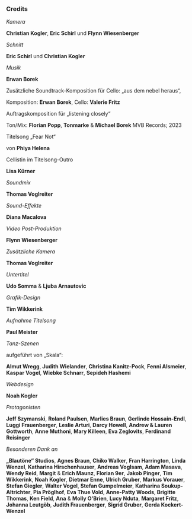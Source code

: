 ### Credits

*Kamera*

**Christian Kogler**, **Eric Schirl**
und **Flynn Wiesenberger**
<br/>

*Schnitt*

**Eric Schirl** und **Christian Kogler**
<br/>

*Musik*

**Erwan Borek**

Zusätzliche Soundtrack-Komposition für Cello:
„aus dem nebel heraus“,

Komposition: **Erwan Borek**,
Cello: **Valerie Fritz**

Auftragskomposition für „listening closely“

Ton/Mix: **Florian Popp**, **Tonmarke** & **Michael Borek**
MVB Records; 2023

Titelsong „Fear Not“

von **Phiya Helena**

Cellistin im Titelsong-Outro

**Lisa Kürner**
<br/>

*Soundmix*

**Thomas Voglreiter**
<br/>

*Sound-Effekte*

**Diana Macalova**
<br/>

*Video Post-Produktion*

**Flynn Wiesenberger**
<br/>

*Zusätzliche Kamera*

**Thomas Voglreiter**
<br/>

*Untertitel*

**Udo Somma** & **Ljuba Arnautovic**
<br/>

*Grafik-Design*

**Tim Wikkerink**
<br/>

*Aufnahme Titelsong*

**Paul Meister**
<br/>

*Tanz-Szenen*

aufgeführt von „Skala“:

**Almut Wregg**,
**Judith Wielander**,
**Christina Kanitz-Pock**,
**Fenni Alsmeier**,
**Kaspar Vogel**,
**Wiebke Schnarr**,
**Sepideh Hashemi**
<br/>

*Webdesign*

**Noah Kogler**
<br/>

*Protagonisten*

**Jeff Szymanski**,
**Roland Paulsen**,
**Marlies Braun**,
**Gerlinde Hossain-Endl**,
**Luggi Frauenberger**,
**Leslie Arturi**,
**Darcy Howell**,
**Andrew & Lauren Gottworth**,
**Anne Muthoni**,
**Mary Killeen**,
**Eva Zeglovits**,
**Ferdinand Reisinger**
<br/>

*Besonderen Dank an*

**„Blautöne“ Studios**,
**Agnes Braun**,
**Chiko Walker**,
**Fran Harrington**,
**Linda Wenzel**,
**Katharina Hirschenhauser**,
**Andreas Voglsam**,
**Adam Masava**,
**Wendy Reid**,
**Margit** & **Erich Maunz**,
**Florian 9er**,
**Jakob Pinger**,
**Tim Wikkerink**,
**Noah Kogler**,
**Dietmar Enne**,
**Ulrich Gruber**,
**Markus Vorauer**,
**Stefan Giegler**,
**Walter Vogel**,
**Stefan Gumpelmeier**,
**Katharina Soukup-Altrichter**,
**Pia Pröglhof**,
**Eva Thue Vold**,
**Anne-Patty Woods**,
**Brigitte Thomas**,
**Ken Field**,
**Ana** & **Molly O'Brien**,
**Lucy Nduta**,
**Margaret Fritz**,
**Johanna Leutgöb**,
**Judith Frauenberger**,
**Sigrid Gruber**,
**Gerda Kockert-Wenzel**
